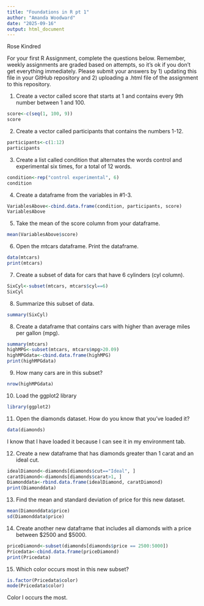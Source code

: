 ```yaml
---
title: "Foundations in R pt 1"
author: "Amanda Woodward"
date: "2025-09-16"
output: html_document
---
```


Rose Kindred

For your first R Assignment, complete the questions below. Remember, weekly assignments are graded based on attempts, so it's ok if you don't get everything immediately. Please submit your answers by 1) updating this file in your GitHub repository and 2) uploading a .html file of the assignment to this repository. 

1. Create a vector called score that starts at 1 and contains every 9th number between 1 and 100. 
```r
score<-c(seq(1, 100, 9))
score
```

2. Create a vector called participants that contains the numbers 1-12.
```r
participants<-c(1:12)
participants
```

3. Create a list called condition that alternates the words control and experimental six times, for a total of 12 words.
```r
condition<-rep("control experimental", 6)
condition
```

4. Create a dataframe from the variables in #1-3. 
```r
VariablesAbove<-cbind.data.frame(condition, participants, score)
VariablesAbove
```

5. Take the mean of the score column from your dataframe.
```r
mean(VariablesAbove$score)
```

6. Open the mtcars dataframe. Print the dataframe. 
```r
data(mtcars)
print(mtcars)
```

7. Create a subset of data for cars that have 6 cylinders (cyl column).
```r
SixCyl<-subset(mtcars, mtcars$cyl==6)
SixCyl
```

8. Summarize this subset of data. 
```r
summary(SixCyl)
```

8. Create a dataframe that contains cars with higher than average miles per gallon (mpg). 
```r
summary(mtcars)
highMPG<-subset(mtcars, mtcars$mpg>20.09)
highMPGdata<-cbind.data.frame(highMPG)
print(highMPGdata)
```

9. How many cars are in this subset? 

```r
nrow(highMPGdata)
```

10. Load the ggplot2 library
```r
library(ggplot2)
```

11. Open the diamonds dataset. How do you know that you've loaded it?
```r
data(diamonds)
```
I know that I have loaded it because I can see it in my environment tab. 

12. Create a new dataframe that has diamonds greater than 1 carat and an ideal cut. 
```r
idealDiamond<-diamonds[diamonds$cut=="Ideal", ]
caratDiamond<-diamonds[diamonds$carat>1, ]
Diamonddata<-rbind.data.frame(idealDiamond, caratDiamond)
print(Diamonddata)
```

13. Find the mean and standard deviation of price for this new dataset. 
```r
mean(Diamonddata$price)
sd(Diamonddata$price)
```

14. Create another new dataframe that includes all diamonds with a price between $2500 and $5000. 
```r
priceDiamond<-subset(diamonds[diamonds$price == 2500:5000])
Pricedata<-cbind.data.frame(priceDiamond)
print(Pricedata)
```

15. Which color occurs most in this new subset? 
```r
is.factor(Pricedata$color)
mode(Pricedata$color)
```
Color I occurs the most.
